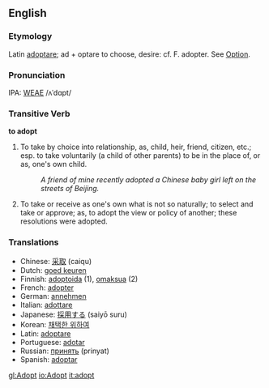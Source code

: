 ==English==
===Etymology===
Latin [[adoptare]]; ad + optare to choose, desire: cf. F. adopter.  See [[Option]].

===Pronunciation===
IPA: [[WEAE]] /ʌˈdɑpt/

===Transitive Verb===
'''to adopt'''

# To take by choice into relationship, as, child, heir, friend, citizen, etc.; esp. to take voluntarily (a child of other parents) to be in the place of, or as, one's own child. 
#:''A friend of mine recently adopted a Chinese baby girl left on the streets of Beijing.''
# To take or receive as one's own what is not so naturally; to select and take or approve; as, to adopt the view or policy of another; these resolutions were adopted.

===Translations===

*Chinese: [[采取]] (caiqu)
*Dutch: [[goed keuren]]
*Finnish: [[adoptoida]] (1), [[omaksua]] (2)
*French: [[adopter]]
*German: [[annehmen]]
*Italian: [[adottare]]
*Japanese: [[採用する]] (saiyō suru)
*Korean: [[채택한 위하여]]
*Latin: [[adoptare]]
*Portuguese: [[adotar]]
*Russian: [[принять]] (prinyat)
*Spanish: [[adoptar]]

[[gl:Adopt]]
[[io:Adopt]]
[[it:adopt]]